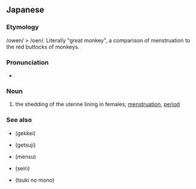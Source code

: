 ==Japanese==
{{ja-kanjitab|お|えん|yomi=ko}}

===Etymology===
/owen/ > /oen/. Literally "great monkey", a comparison of menstruation to the red buttocks of monkeys.

===Pronunciation===
* {{IPA|[oeɴ]|lang=ja}}

===Noun===
{{ja-noun|おえん|hhira=おゑん}}

# the shedding of the uterine lining in females; [[menstruation]], [[period]]

===See also===
* {{l|ja|月経}} (gekkei)
* {{l|ja|月事}} (getsuji)
* {{l|ja|メンス}} (mensu)
* {{l|ja|生理}} (seiri)
* {{l|ja|月の物}} (tsuki no mono)